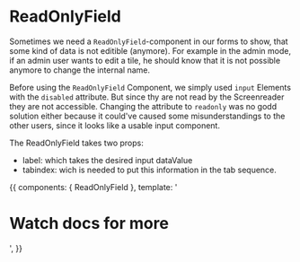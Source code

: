 
<Meta title="Components/Forms/ReadOnlyField"
  component={ReadOnlyField}
/>

# ReadOnlyField

Sometimes we need a `ReadOnlyField`-component in our forms to show, that some kind of data is not editible (anymore).
For example in the admin mode, if an admin user wants to edit a tile, he should know that it is not possible anymore to change the internal name.

Before using the `ReadOnlyField` Component, we simply used `input` Elements with the `disabled` attribute.
But since thy are not read by the Screenreader they are not accessible.
Changing the attribute to `readonly` was no godd solution either because it could've caused some misunderstandings to the other users,
since it looks like a usable input component.

The ReadOnlyField takes two props:
- label: which takes the desired input dataValue
- tabindex: wich is needed to put this information in the tab sequence.


<Story name='basic' height='400px'>
  {{
    components: { ReadOnlyField },
    template: '<h1>Watch docs for more</h1><read-only-field label="dataValue" tabindex="0" />',
  }}
</Story>